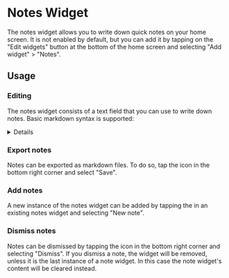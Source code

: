 
# Notes Widget

The notes widget allows you to write down quick notes on your home screen. It is not enabled by
default, but you can add it by tapping on the "Edit widgets" button at the bottom of the home screen
and selecting "Add widget" > "Notes".

## Usage

### Editing

The notes widget consists of a text field that you can use to write down notes. Basic markdown
syntax is supported:
<details>

- `**Bold**`
- `*Italic*`
- `` `Monospace` ``
- `# Heading 1`
- `## Heading 2`
- `### Heading 3`
- `#### Heading 4`
- `##### Heading 5`
- `###### Heading 6`
- `--- Horizontal rule`
- `> Quote`
- ` ``` Code block ``` `
- `- List item`
- `1. Ordered list item`
- `- [ ] Unchecked task`
- `- [x] Checked task`
- `[Link](https://example.com)`

</details>

### Export notes

Notes can be exported as markdown files. To do so, tap the <MoreVertRoundedIcon /> icon in the bottom right corner and select "Save".

### Add notes

A new instance of the notes widget can be added by tapping the <MoreVertRoundedIcon /> in an existing notes widget and selecting "New note".

### Dismiss notes

Notes can be dismissed by tapping the <MoreVertRoundedIcon /> icon in the bottom right corner and
selecting "Dismiss". If you dismiss a note, the widget will be removed, unless it is the last instance
of a note widget. In this case the note widget's content will be cleared instead.
